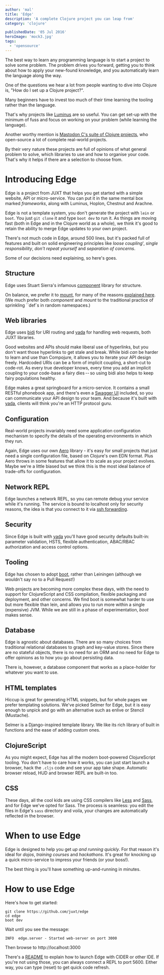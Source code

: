 ```yaml
---
author: 'mal'
title: 'Edge'
description: 'A complete Clojure project you can leap from'
category: 'clojure'

publishedDate: '05 Jul 2016'
heroImage: 'mock3.jpg'
tags:
  - 'opensource'
---
```


The best way to learn any programming language is to start a project to
solve some problem. The problem drives you forward, getting you to think
about how to apply your new-found knowledge, and you automatically learn
the language along the way.

One of the questions we hear a lot from people wanting to dive into
Clojure is, \"How do I set up a Clojure project?\".

Many beginners have to invest too much of their time learning the
tooling rather than the language.

That's why projects like [Luminus](http://www.luminusweb.net/) are so
useful. You can get set-up with the minimum of fuss and focus on working
on your problem (while learning the language).

Another worthy mention is [Mastodon C's suite of Clojure
projects](https://github.com/mastodonc), who open-source a lot of
complete real-world projects.

By their very nature these projects are full of opinions of what general
problem to solve, which libraries to use and how to organise your code.
That's why it helps if there are a selection to choose from.

# Introducing Edge

Edge is a project from JUXT that helps you get started with a simple
website, API or micro-service. You can put it in the same mental box
marked _frameworks_, along with Luminus, Hoplon, Chestnut and Arachne.

Edge is not a template system, you don't generate the project with
`lein` or `boot`. You just `git clone` it and type `boot dev` to run it.
As things are moving fast (both in Edge and in the Clojure world as a
whole), we think it's good to retain the ability to merge Edge updates
to your own project.

There's not much code in Edge, around 500 lines, but it's packed full of
features and built on solid engineering principles like _loose
coupling_\', _single responsibility_, _don't repeat yourself_ and
_separation of concerns_.

Some of our decisions need explaining, so here's goes.

## Structure

Edge uses Stuart Sierra's infamous
[component](https://github.com/stuartsierra/component) library for
structure.

On balance, we prefer it to [mount](https://github.com/tolitius/mount),
for many of the reasons [explained
here](https://www.reddit.com/r/Clojure/comments/41p73n/contrasting_component_and_mount/).
(We much prefer both _component_ and _mount_ to the traditional practice
of sprinkling \`\`def\`s in random namespaces.)

## Web libraries

Edge uses [bidi](https://github.com/juxt/bidi) for URI routing and
[yada](https://juxt.pro/blog/posts/yada-1.html) for handling web
requests, both JUXT libraries.

Good websites and APIs should make liberal use of hyperlinks, but you
don't want those hyperlinks to get stale and break. While bidi _can_ be
harder to learn and use than Compojure, it allows you to iterate your
API design freely. Hardcoded URIs can be a form of implicit coupling, a
short-cut to code-rot. As every true developer knows, every time you add
an implicit coupling to your code-base a fairy dies -- so using bidi
also helps to keep fairy populations healthy.

Edge makes a great springboard for a micro-service. It contains a small
RESTful phonebook app, and there's even a [Swagger
UI](http://swagger.io/) included, so you can communicate your API design
to your team. And because it's built with
[yada](https://juxt.pro/blog/posts/yada-1.html), clients will think
you're an HTTP protocol guru.

## Configuration

Real-world projects invariably need some application configuration
mechanism to specify the details of the operating environments in which
they run.

Again, Edge uses our own [Aero](https://juxt.pro/blog/posts/aero.html)
library - it's easy for small projects that just need a single
configuration file, based on Clojure's own EDN format. Plus Aero throws
in some features that allow it to scale as your project evolves. Maybe
we're a little biased but we think this is the most ideal balance of
trade-offs for configuration.

## Network REPL

Edge launches a network REPL, so you can remote debug your service while
it's running. The service is bound to localhost only for security
reasons, the idea is that you connect to it via [ssh
forwarding](http://blog.trackets.com/2014/05/17/ssh-tunnel-local-and-remote-port-forwarding-explained-with-examples.html).

## Security

Since Edge is built with [yada](https://juxt.pro/blog/posts/yada-1.html)
you'll have good security defaults built-in: parameter validation, HSTS,
flexible authentication, ABAC/RBAC authorization and access control
options.

## Tooling

Edge has chosen to adopt [boot](http://boot-clj.com/), rather than
Leiningen (although we wouldn't say no to a Pull Request!)

Web projects are becoming more complex these days, with the need to
support for ClojureScript and CSS compilation, flexible packaging and
deployment, and other concerns. We find boot is somewhat harder to use
but more flexible than lein, and allows you to run more within a single
(expensive) JVM. While we are still in a phase of experimentation,
_boot_ makes sense.

## Database

Edge is agnostic about databases. There are so many choices from
traditional relational databases to graph and key-value stores. Since
there are no stateful objects, there is no need for an ORM and no need
for Edge to offer opinions as to how you go about persisting data.

There is, however, a database component that works as a place-holder for
whatever you want to use.

## HTML templates

Hiccup is great for generating HTML snippets, but for whole pages we
prefer templating solutions. We've picked Selmer for Edge, but it is
easy enough to unpick and go with an alternative such as enlive or
Stencil (Mustache).

Selmer is a Django-inspired template library. We like its rich library
of built in functions and the ease of adding custom ones.

## ClojureScript

As you might expect, Edge has all the modern boot-powered ClojureScript
tooling. You don't have to care how it works, you can just start launch
a browser, hack the `.cljs` code and see your app take shape. Automatic
browser reload, HUD and browser REPL are built-in too.

## CSS

These days, all the cool kids are using CSS compilers like
[Less](http://lesscss.org/) and [Sass](http://sass-lang.com/), and for
Edge we've opted for Sass. The process is seamless: you edit the files
in Edge's `sass` directory and voila, your changes are automatically
reflected in the browser.

# When to use Edge

Edge is designed to help you get _up and running quickly_. For that
reason it's ideal for _dojos_, _training courses_ and _hackathons_. It's
great for knocking up a quick micro-service to impress your friends (or
your boss!).

The best thing is you'll have something up-and-running in minutes.

# How to use Edge

Here's how to get started:

    git clone https://github.com/juxt/edge
    cd edge
    boot dev

Wait until you see the message:

    INFO  edge.server - Started web-server on port 3000

Then browse to http://localhost:3000

There's a [README](https://github.com/juxt/edge/blob/master/README.adoc)
to explain how to launch Edge with CIDER or other IDE. If you're not
using those, you can always connect a REPL to port 5600. Either way, you
can type (reset) to get quick code refresh.
